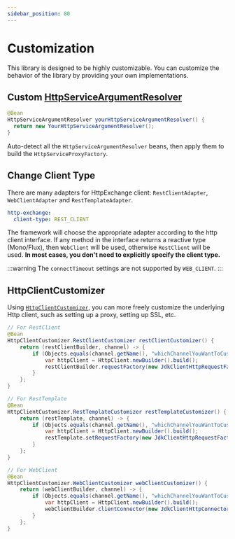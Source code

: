 ```yaml
---
sidebar_position: 80
---
```


# Customization

This library is designed to be highly customizable. You can customize the behavior of the library by providing your own implementations.

## Custom [HttpServiceArgumentResolver](https://docs.spring.io/spring-framework/docs/current//javadoc-api/org/springframework/web/service/invoker/class-use/HttpServiceArgumentResolver.html)

```java
@Bean
HttpServiceArgumentResolver yourHttpServiceArgumentResolver() {
  return new YourHttpServiceArgumentResolver();
}
```

Auto-detect all the `HttpServiceArgumentResolver` beans, then apply them to build the `HttpServiceProxyFactory`.

## Change Client Type

There are many adapters for HttpExchange client: `RestClientAdapter`, `WebClientAdapter` and `RestTemplateAdapter`.

```yaml title="application.yml"
http-exchange:
  client-type: REST_CLIENT
```

The framework will choose the appropriate adapter according to the http client interface.
If any method in the interface returns a reactive type (Mono/Flux), then `WebClient` will be used, otherwise `RestClient` will be used.
**In most cases, you don't need to explicitly specify the client type.**

:::warning
The `connectTimeout` settings are not supported by `WEB_CLIENT`.
:::

## HttpClientCustomizer

Using [`HttpClientCustomizer`](https://github.com/DanielLiu1123/httpexchange-spring-boot-starter/blob/main/httpexchange-spring-boot-autoconfigure/src/main/java/io/github/danielliu1123/httpexchange/HttpClientCustomizer.java),
you can more freely customize the underlying Http client, such as setting up a proxy, setting up SSL, etc.

```java
// For RestClient
@Bean
HttpClientCustomizer.RestClientCustomizer restClientCustomizer() {
    return (restClientBuilder, channel) -> {
        if (Objects.equals(channel.getName(), "whichChannelYouWantToCustomize")) {
            var httpClient = HttpClient.newBuilder().build();
            restClientBuilder.requestFactory(new JdkClientHttpRequestFactory(httpClient));
        }
    };
}
```

```java
// For RestTemplate
@Bean
HttpClientCustomizer.RestTemplateCustomizer restTemplateCustomizer() {
    return (restTemplate, channel) -> {
        if (Objects.equals(channel.getName(), "whichChannelYouWantToCustomize")) {
            var httpClient = HttpClient.newBuilder().build();
            restTemplate.setRequestFactory(new JdkClientHttpRequestFactory(httpClient));
        }
    };
}
```

```java
// For WebClient
@Bean
HttpClientCustomizer.WebClientCustomizer webClientCustomizer() {
    return (webClientBuilder, channel) -> {
        if (Objects.equals(channel.getName(), "whichChannelYouWantToCustomize")) {
            var httpClient = HttpClient.newBuilder().build();
            webClientBuilder.clientConnector(new JdkClientHttpConnector(httpClient));
        }
    };
}
```
